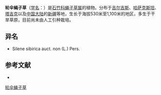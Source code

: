 {{Speciesbox
| name = 轮伞蝇子草
| status = 
| status_system = 
| image =
| genus = Silene
| species = komarovii
| authority = Schischkin
}}

'''轮伞蝇子草'''（[[学名|学名]]：{{lang|la|''Silene komarovii''}}）是[[石竹科|石竹科]][[蝇子草属|蝇子草属]]的植物。分布于[[吉尔吉斯斯坦|吉尔吉斯]]、[[哈萨克斯坦|哈萨克斯坦]]、[[塔吉克斯坦|塔吉克]]以及[[中国大陆|中国大陆]]的[[新疆|新疆]]等地，生长于海拔530米至1,100米的地区，多生于干旱草原，目前尚未由人工引种栽培。

== 异名 ==
* Silene sibirica auct. non (L.) Pers.

== 参考文献 ==
<div class="references-small">
* {{cite web| url =http://www.bioinfo.cn/db05/KmzwSpecies.php?action=view&id=2633| title =轮伞蝇子草| work =《中国高等植物数据库全库》| publisher =中国科学院微生物研究所| author =昆明植物研究所| accessdate =2009-02-23| deadurl =yes| archiveurl =https://web.archive.org/web/20160305020751/http://www.bioinfo.cn/db05/KmzwSpecies.php?action=view&id=2633| archivedate =2016-03-05}}
</div>
{{Taxonbar|from=Q15226135}}

[[Category:蝇子草属|轮伞蝇子草]]


{{植物小作品}}